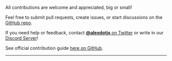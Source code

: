 <head>
  <link rel="canonical" href="https://trpc.io/docs/contributing" />
</head>


All contributions are welcome and appreciated, big or small!

Feel free to submit pull requests, create issues, or start discussions on the [GitHub repo](https://github.com/trpc/trpc).

If you need help or feedback, contact [**@alexdotjs** on Twitter](https://twitter.com/alexdotjs) or write in our [Discord Server](https://trpc.io/discord)!

See official contribution guide [here on GitHub](https://github.com/trpc/trpc/blob/main/CONTRIBUTING.md).

---

<GithubSponsorButton />
